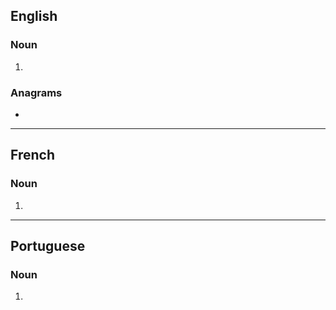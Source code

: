 ==English==

===Noun===
{{head|en|noun form}}

# {{plural of|en|ogre}}

===Anagrams===
* {{anagrams|en|a=egors|Geros|Goers|Grose|Regos|ergos|esrog|goers|gores|gorse|regos|roges|soger}}

----

==French==

===Noun===
{{head|fr|noun form|g=m}}

# {{plural of|fr|ogre}}

----

==Portuguese==

===Noun===
{{head|pt|noun form}}

# {{plural of|pt|ogre}}